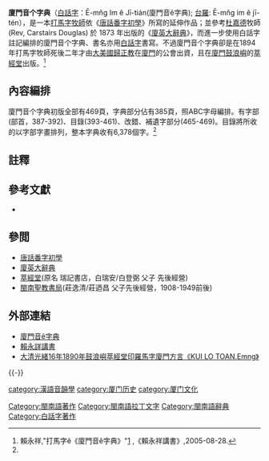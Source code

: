 {{infobox Book
| name           = 廈門音个字典
| title_orig     = Ē-mn̂g Im ê Jī-tián<br>{{small|(廈門音ê字典)}}
| translator     =
| image          = 
| author         = [[約翰·凡·涅斯特·打馬字|打馬字]]
| cover_artist   = 
| country        = [[中國|中國]][[廈門|廈門]]
| language       = [[白話字|白話字]]
| series         = [[音韻學|音韻學]]
| genre          = 
| publisher      = 
| release_date   = 1894年(初版)
| media_type     = [[平裝本|平裝本]]
| pages          = 469頁（6378字）
| isbn           = 
| preceded_by    =  
| followed_by    = 
}}

'''廈門音个字典'''（[[白話字|白話字]]：Ē-mn̂g Im ê Jī-tián(廈門音ê字典); [[台羅|台羅]]: Ē-mn̂g im ê jī-tén），是一本[[打馬字|打馬字]][[牧師|牧師]]依《[[唐話番字初學|唐話番字初學]]》所寫的延伸作品；並參考[[杜嘉德|杜嘉德]]牧師(Rev, Carstairs Douglas) 於 1873 年出版的《[[廈英大辭典|廈英大辭典]]》，而進一步使用白話字註記編排的廈門音个字典、書名亦用[[白話字|白話字]]書寫。不過廈門音个字典卻是在1894年打馬字牧師死後二年才由[[歸正宗|大美國歸正教]]在[[廈門|廈門]]的公會出資，且在[[廈門|廈門]][[鼓浪嶼|鼓浪嶼]]的[[萃經堂|萃經堂]]出版。<ref name=laiyongxiangtaigi>賴永祥,"打馬字ê《廈門音ê字典》"[https://taigi.fhl.net/loa/loa5.html] {{Wayback|url=https://taigi.fhl.net/loa/loa5.html |date=20210113233717 }},《賴永祥講書》,2005-08-28.</ref>

==內容編排==
廈門音个字典初版全部有469頁，字典部分佔有385頁，照ABC字母編排。有字部(部首，387-392)、目錄(393-461)、改錯、補遺字部分(465-469)。目錄將所收的以字部字畫排列，整本字典收有6,378個字。<ref name=laiyongxiangtaigi/>

==註釋==
{{reflist}}

==參考文獻==
{{refbegin}}
*{{Cite book|title=《唐話番字初學》|last="打馬字"牧師|year=1852年|location=[[廈門|廈門]]}}
{{refend}}

==參閲==
*[[唐話番字初學|唐話番字初學]]
*[[廈英大辭典|廈英大辭典]]
*[[萃經堂|萃經堂]](原名 瑞記書店，白瑞安/白登弼 父子 先後經營)
*[[閩南聖教書局|閩南聖教書局]](莊逸清/莊迺昌 父子先後經營，1908-1949前後)

==外部連結==
*[https://taigi.fhl.net/loa/loa5.html 廈門音ê字典] {{Wayback|url=https://taigi.fhl.net/loa/loa5.html |date=20210113233717 }}
*[http://taigi.fhl.net/loa/old.html 賴永詳講書] {{Wayback|url=http://taigi.fhl.net/loa/old.html |date=20210116012514 }}
*[http://mbook.kongfz.com/165933/728588172/ 大清光緒16年1890年鼓浪嶼萃經堂印羅馬字廈門方言《KUI LO TOAN.Emng》]
{{-}}
{{閩南語辭典|state=collapsed}}

[[category:漢語音韻學|category:漢語音韻學]]
[[category:厦门历史|category:厦门历史]]
[[category:厦门文化|category:厦门文化]]
[[Category:閩南語著作|Category:閩南語著作]]
[[Category:閩南語拉丁文字|Category:閩南語拉丁文字]]
[[Category:閩南語辭典|Category:閩南語辭典]]
[[Category:白話字著作|Category:白話字著作]]